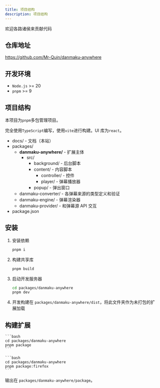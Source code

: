 ```yaml
---
title: 项目结构
description: 项目结构
---
```



欢迎各路诸侯来贡献代码

## 仓库地址

https://github.com/Mr-Quin/danmaku-anywhere

## 开发环境

- `Node.js` >= 20
- `pnpm` >= 9

## 项目结构

本项目为`pnpm`多包管理项目。

完全使用`TypeScript`编写，使用`vite`进行构建。UI 库为`react`。

<FileTree>

- docs/ - 文档（本站）
- packages/
  - **danmaku-anywhere/** - 扩展主体
    - src/
      - background/ - 后台脚本
      - content/ - 内容脚本
        - controller/ - 控件
        - player/ - 弹幕播放器
      - popup/ - 弹出窗口
  - danmaku-converter/ - 各弹幕来源的类型定义和验证
  - danmaku-engine/ - 弹幕渲染器
  - danmaku-provider/ - 和弹幕源 API 交互
- package.json

</FileTree>

## 安装

<Steps>

1. 安装依赖
   ```bash
   pnpm i
   ```
2. 构建共享库
   ```bash
   pnpm build
   ```
3. 启动开发服务器
   ```bash
   cd packages/danmaku-anywhere
   pnpm dev
   ```
4. 开发构建在 `packages/danmaku-anywhere/dist`，将此文件夹作为未打包的扩展加载

</Steps>

## 构建扩展

<Tabs>
  <TabItem label="Chrome">

    ```bash
    cd packages/danmaku-anywhere
    pnpm package
    ```

  </TabItem>
  <TabItem label="Firefox">

    ```bash
    cd packages/danmaku-anywhere
    pnpm package:firefox
    ```

  </TabItem>
</Tabs>

输出在 `packages/danmaku-anywhere/package`。
